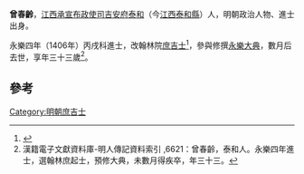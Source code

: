 '''曾春齡'''，[[江西承宣布政使司|江西承宣布政使司]][[吉安府|吉安府]][[泰和|泰和]]（今[[江西|江西]][[泰和縣|泰和縣]]）人，明朝政治人物、進士出身。

永樂四年（1406年）丙戌科進士，改翰林院[[庶吉士|庶吉士]]<ref>{{Cite book|title=明清两朝实录所见宁波史料集 上|last=成岳冲主编|first=|publisher=北京：商务印书馆|year=2015.09|isbn=978-7-100-11493-6|location=|pages=155}}</ref>，參與修撰[[永樂大典|永樂大典]]，數月后去世，享年三十三歲<ref> 漢籍電子文獻資料庫-明人傳記資料索引 ,6621：曾春齡，泰和人。永樂四年進士，選翰林庶起士，預修大典，未數月得疾卒，年三十三。</ref>。

==參考==
{{reflist}}
{{明朝人物小作品}}
{{永樂四年丙戌科殿試金榜}}
[[Category:明朝庶吉士|Category:明朝庶吉士]]